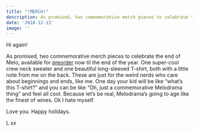 ```yaml
---
title: "!MERCH!"
description: As promised, two commemorative merch pieces to celebrate the end of Melo
date: '2018-12-13'
image: ''
---
```


Hi again!

As promised, two commemorative merch pieces to celebrate the end of Melo, available for [preorder](https://href.li/?https://lorde.store/) now til the end of the year. One super-cool crew neck sweater and one beautiful long-sleeved T-shirt, both with a little note from me on the back. These are just for the weird nerds who care about beginnings and ends, like me. One day your kid will be like “what’s this T-shirt?” and you can be like “Oh, just a commemorative Melodrama thing” and feel all cool. Because let’s be real, Melodrama’s going to age like the finest of wines. Ok I hate myself.

Love you. Happy holidays.

L xx